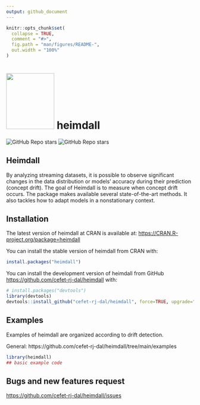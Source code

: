 ```yaml
---
output: github_document
---
```


<!-- README.md is generated from README.Rmd. Please edit that file -->

```r
knitr::opts_chunk$set(
  collapse = TRUE,
  comment = "#>",
  fig.path = "man/figures/README-",
  out.width = "100%"
)
```

# <img src='https://raw.githubusercontent.com/cefet-rj-dal/heimdall/master/inst/logo.png' align='centre' height='150' width='129'/> heimdall

<!-- badges: start -->
![GitHub Repo stars](https://img.shields.io/github/stars/cefet-rj-dal/heimdall?logo=Github)
![GitHub Repo stars](https://cranlogs.r-pkg.org/badges/heimdall)
<!-- badges: end -->

## Heimdall

By analyzing streaming datasets, it is possible to observe significant changes in the data distribution or models' accuracy during their prediction (concept drift). The goal of Heimdall is to measure when concept drift occurs. The package makes available several state-of-the-art methods. It also tackles how to adapt models in a nonstationary context. 

## Installation

The latest version of heimdall at CRAN is available at:
<https://CRAN.R-project.org/package=heimdall>

You can install the stable version of heimdall from CRAN with:

``` r
install.packages("heimdall")
```

You can install the development version of heimdall from GitHub [https://github.com/cefet-rj-dal/heimdall](https://github.com/cefet-rj-dal/heimdall) with:

``` r
# install.packages("devtools")
library(devtools)
devtools::install_github("cefet-rj-dal/heimdall", force=TRUE, upgrade="never")
```

## Examples

Examples of heimdall are organized according to drift detection.

General: https://github.com/cefet-rj-dal/heimdall/tree/main/examples


```r
library(heimdall)
## basic example code
```

## Bugs and new features request
<https://github.com/cefet-rj-dal/heimdall/issues>

